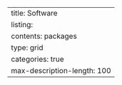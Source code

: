 ---
title: Software
listing:
  contents: packages
  type: grid
  categories: true
  max-description-length: 100
---